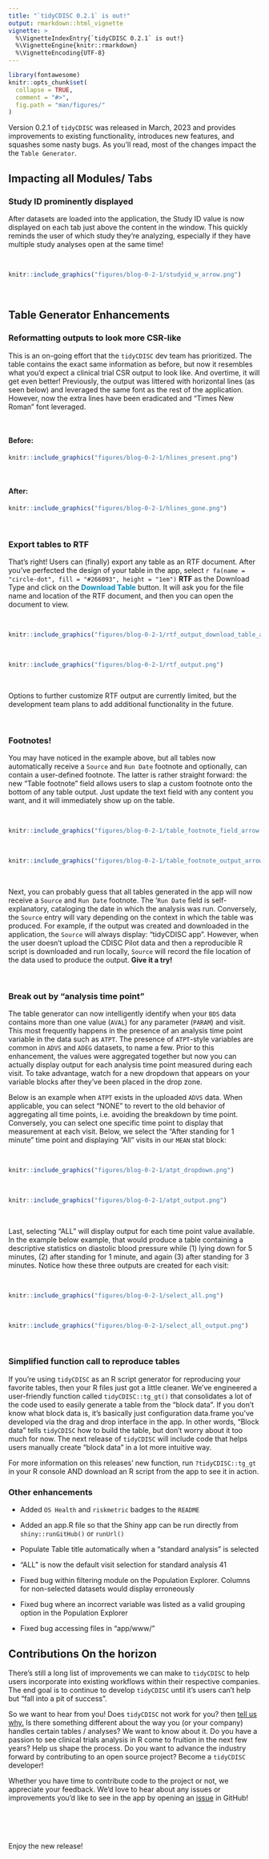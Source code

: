 ```yaml
---
title: "`tidyCDISC 0.2.1` is out!"
output: rmarkdown::html_vignette
vignette: >
  %\VignetteIndexEntry{`tidyCDISC 0.2.1` is out!}
  %\VignetteEngine{knitr::rmarkdown}
  %\VignetteEncoding{UTF-8}
---
```


```r
library(fontawesome)
knitr::opts_chunk$set(
  collapse = TRUE,
  comment = "#>",
  fig.path = "man/figures/"
)
```

Version 0.2.1 of `tidyCDISC` was released in March, 2023 and provides improvements to existing functionality, introduces new features, and squashes some nasty bugs. As you'll read, most of the changes impact the the `Table Generator`.


## Impacting all Modules/ Tabs

### Study ID prominently displayed 

After datasets are loaded into the application, the Study ID value is now displayed on each tab just above the content in the window. This quickly reminds the user of which study they're analyzing, especially if they have multiple study analyses open at the same time!

<br>

```r
knitr::include_graphics("figures/blog-0-2-1/studyid_w_arrow.png")
```

<br>


## Table Generator Enhancements

### Reformatting outputs to look more CSR-like

This is an on-going effort that the `tidyCDISC` dev team has prioritized. The table contains the exact same information as before, but now it resembles what you'd expect a clinical trial CSR output to look like. And overtime, it will get even better! Previously, the output was littered with horizontal lines (as seen below) and leveraged the same font as the rest of the application. However, now the extra lines have been eradicated and "Times New Roman" font leveraged.


<br> 

#### Before:

```r
knitr::include_graphics("figures/blog-0-2-1/hlines_present.png")
```

<br> 

#### After:
```r
knitr::include_graphics("figures/blog-0-2-1/hlines_gone.png")
```

<br> 

### Export tables to RTF

That's right! Users can (finally) export any table as an RTF document. After you've perfected the design of your table in the app, select `r fa(name = "circle-dot", fill = "#266093", height = "1em")` **RTF** as the Download Type and click on the <a style="color:#008cba">**Download Table**<a/> button. It will ask you for the file name and location of the RTF document, and then you can open the document to view.

<br> 

```r
knitr::include_graphics("figures/blog-0-2-1/rtf_output_download_table_arrow.png")
```

<br> 


```r
knitr::include_graphics("figures/blog-0-2-1/rtf_output.png")
```

<br> 

Options to further customize RTF output are currently limited, but the development team plans to add additional functionality in the future.

<br> 

### Footnotes!

You may have noticed in the example above, but all tables now automatically receive a `Source` and `Run Date` footnote and optionally, can contain a user-defined footnote. The latter is rather straight forward: the new "Table footnote" field allows users to slap a custom footnote onto the bottom of any table output. Just update the text field with any content you want, and it will immediately show up on the table.

<br> 

```r
knitr::include_graphics("figures/blog-0-2-1/table_footnote_field_arrow.png")
```

<br>

```r
knitr::include_graphics("figures/blog-0-2-1/table_footnote_output_arrow.png")
```

<br>

Next, you can probably guess that all tables generated in the app will now receive a `Source` and `Run Date` footnote. The '`Run Date` field is self-explanatory, cataloging the date in which the analysis was run. Conversely, the `Source` entry will vary depending on the context in which the table was produced. For example, if the output was created and downloaded in the application, the `Source` will always display: "tidyCDISC app". However, when the user doesn't upload the CDISC Pilot data and then a reproducible R script is downloaded and run locally, `Source` will record the file location of the data used to produce the output. **Give it a try!**

<br> 


### Break out by "analysis time point"

The table generator can now intelligently identify when your `BDS` data contains more than one value (`AVAL`) for any parameter (`PARAM`) and visit. This most frequently happens in the presence of an analysis time point variable in the data such as `ATPT`. The presence of `ATPT`-style variables are common in `ADVS` and `ADEG` datasets, to name a few. Prior to this enhancement, the values were aggregated together but now you can actually display output for each analysis time point measured during each visit. To take advantage, watch for a new dropdown that appears on your variable blocks after they've been placed in the drop zone.

Below is an example when `ATPT` exists in the uploaded `ADVS` data. When applicable, you can select "NONE" to revert to the old behavior of aggregating all time points, i.e. avoiding the breakdown by time point. Conversely, you can select one specific time point to display that measurement at each visit. Below, we select the "After standing for 1 minute" time point and displaying "All" visits in our `MEAN` stat block:
 
<br> 

```r
knitr::include_graphics("figures/blog-0-2-1/atpt_dropdown.png")
```

<br>

```r
knitr::include_graphics("figures/blog-0-2-1/atpt_output.png")
```

<br>

Last, selecting “ALL” will display output for each time point value available. In the example below example, that would produce a table containing a descriptive statistics on diastolic blood pressure while (1) lying down for 5 minutes, (2) after standing for 1 minute, and again (3) after standing for 3 minutes. Notice how these three outputs are created for each visit:

<br> 

```r
knitr::include_graphics("figures/blog-0-2-1/select_all.png")
```

<br>

```r
knitr::include_graphics("figures/blog-0-2-1/select_all_output.png")
```

<br>

### Simplified function call to reproduce tables

If you're using `tidyCDISC` as an R script generator for reproducing your favorite tables, then your R files just got a little cleaner. We've engineered a user-friendly function called `tidyCDISC::tg_gt()` that consolidates a lot of the code used to easily generate a table from the "block data". If you don't know what block data is, it's basically just configuration data.frame you've developed via the drag and drop interface in the app. In other words, "Block data" tells `tidyCDISC` how to build the table, but don't worry about it too much for now. The next release of `tidyCDISC` will include code that helps users manually create "block data" in a lot more intuitive way.

For more information on this releases' new function, run `?tidyCDISC::tg_gt` in your R console AND download an R script from the app to see it in action.


### Other enhancements 

- Added `OS Health` and `riskmetric` badges to the `README`

- Added an app.R file so that the Shiny app can be run directly from `shiny::runGitHub()` or `runUrl()`

- Populate Table title automatically when a "standard analysis" is selected

- “ALL” is now the default visit selection for standard analysis 41

- Fixed bug within filtering module on the Population Explorer. Columns for non-selected datasets would display erroneously

- Fixed bug where an incorrect variable was listed as a valid grouping option in the Population Explorer

- Fixed bug accessing files in "app/www/"


## Contributions On the horizon

There's still a long list of improvements we can make to `tidyCDISC` to help users incorporate into existing workflows within their respective companies. The end goal is to continue to develop `tidyCDISC` until it's users can't help but "fall into a pit of success".

So we want to hear from you! Does `tidyCDISC` not work for you? then [tell us why.](https://github.com/Biogen-Inc/tidyCDISC/issues/new) Is there something different about the way you (or your company) handles certain tables / analyses? We want to know about it. Do you have a passion to see clinical trials analysis in R come to fruition in the next few years? Help us shape the process. Do you want to advance the industry forward by contributing to an open source project? Become a `tidyCDISC` developer!

Whether you have time to contribute code to the project or not, we appreciate your feedback. We'd love to hear about any issues or improvements you'd like to see in the app by opening an [issue](https://github.com/Biogen-Inc/tidyCDISC/issues/new) in GitHub!


<br> 
<br>
<br>

Enjoy the new release!

<br> 
<br>
<br>



